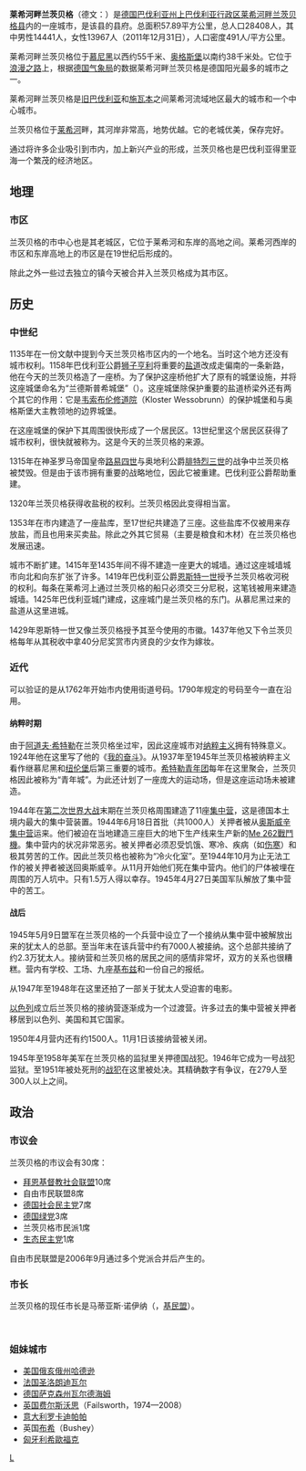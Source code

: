 {{noteTA
|G1=德国地名
|G2=Landkreis
|G3=单位
|1=zh-tw:羅曼蒂克大道; zh-cn:浪漫之路;
}}
{{Infobox settlement
| name                    = 莱希河畔兰茨贝格
| native_name             = Landsberg am Lech
| settlement_type         = 市镇
| image_skyline           = 
| imagesize               = 
| image_alt               = 
| image_caption           = 
| image_flag              = 
| flag_size               = 
| flag_alt                = 
| image_shield            = Wappen Landsberg.svg
| shield_size             = 
| shield_alt              = 
| nickname                = 
| motto                   = 
| pushpin_map             = Germany
| pushpin_label_position  = 
| pushpin_map_alt         = 
| pushpin_map_caption     = 在德国的位置
| latd  = 48.049513 |latm  =  |lats  = |latNS  = N 
| longd =10.877828   |longm = |longs = |longEW = E 
| coordinates_type        = region:ES_type:city
| coordinates_display     = inline,title
| coordinates_footnotes   = 
| subdivision_type        = 国家
| subdivision_name        = 德国
| subdivision_type1       = [[德国行政区划|联邦州]]
| subdivision_name1       = [[巴伐利亚州|巴伐利亚州]]
| subdivision_type2       = [[县_(德国)|县]]
| subdivision_name2       = 莱希河畔兰茨贝格县
| established_title       = 
| established_date        = 
| leader_party            = 
| leader_title            = 市长
| leader_name             = 
| area_footnotes          = 
| area_total_km2          = 57.89
| elevation_footnotes     = 
| elevation_m             = 485-630
| population_footnotes    = 
| population_total        = 28408
| population_as_of        = 2011
| population_density_km2  = auto
| population_demonym      = 
| population_note         = 
| timezone1               = [[欧洲中部时间|CET]]
| utc_offset1             = +1
| timezone1_DST           = [[欧洲中部夏令时间|CEST]]
| utc_offset1_DST         = +2
| postal_code_type        = 邮编
| postal_code             = 86899
| area_code_type          = 区号
| area_code               =  08191
| website                 = www.landsberg.de
| footnotes               = 
}}

'''莱希河畔兰茨贝格'''（德文：{{lang|de|Landsberg am Lech}}）是[[德国|德国]][[巴伐利亚州|巴伐利亚州]][[上巴伐利亚行政区|上巴伐利亚行政区]][[莱希河畔兰茨贝格县|莱希河畔兰茨贝格县]]内的一座城市，是该县的县府。总面积57.89平方公里，总人口28408人，其中男性14441人，女性13967人（2011年12月31日），人口密度491人/平方公里。

莱希河畔兰茨贝格位于[[慕尼黑|慕尼黑]]以西约55千米、[[奥格斯堡|奥格斯堡]]以南约38千米处。它位于[[浪漫之路|浪漫之路]]上，根据[[德国气象局|德国气象局]]的数据莱希河畔兰茨贝格是德国阳光最多的城市之一。

莱希河畔兰茨贝格是[[旧巴伐利亚|旧巴伐利亚]]和[[施瓦本|施瓦本]]之间莱希河流域地区最大的城市和一个中心城市。

兰茨贝格位于[[莱希河|莱希河]]畔，其河岸非常高，地势优越。它的老城优美，保存完好。

通过将许多企业吸引到市内，加上新兴产业的形成，兰茨贝格也是巴伐利亚得里亚海一个繁茂的经济地区。

== 地理 ==
=== 市区 ===
兰茨贝格的市中心也是其老城区，它位于莱希河和东岸的高地之间。莱希河西岸的市区和东岸高地上的市区是在19世纪后形成的。

除此之外一些过去独立的镇今天被合并入兰茨贝格成为其市区。

== 历史 ==
=== 中世纪 ===
1135年在一份文献中提到今天兰茨贝格市区内的一个地名。当时这个地方还没有城市权利。1158年巴伐利亚公爵[[狮子亨利|狮子亨利]]将重要的[[盐道|盐道]]改成走偏南的一条新路，他在今天的兰茨贝格造了一座桥。为了保护这座桥他扩大了原有的城堡设施，并将这座城堡命名为“兰德斯普希城堡”（{{lang|de|Castrum Landespurch}}）。这座城堡除保护重要的盐道桥梁外还有两个其它的作用：它是[[韦索布伦修道院|韦索布伦修道院]]（Kloster Wessobrunn）的保护城堡和与奥格斯堡大主教领地的边界城堡。

在这座城堡的保护下其周围很快形成了一个居民区。13世纪里这个居民区获得了城市权利，很快就被称为{{lang|de|Landesperch}}。这是今天的兰茨贝格的来源。

1315年在神圣罗马帝国皇帝[[路易四世_(神圣罗马帝国)|路易四世]]与奥地利公爵[[腓特烈三世_(奥地利)|腓特烈三世]]的战争中兰茨贝格被焚毁。但是由于该市拥有重要的战略地位，因此它被重建。巴伐利亚公爵帮助重建。

1320年兰茨贝格获得收盐税的权利。兰茨贝格因此变得相当富。

1353年在市内建造了一座盐库，至17世纪共建造了三座。这些盐库不仅被用来存放盐，而且也用来买卖盐。除此之外其它贸易（主要是粮食和木材）在兰茨贝格也发展迅速。

城市不断扩建。1415年至1435年间不得不建造一座更大的城墙。通过这座城墙城市向北和向东扩张了许多。1419年巴伐利亚公爵[[恩斯特一世_(巴伐利亚)|恩斯特一世]]授予兰茨贝格收河税的权利。每条在莱希河上通过兰茨贝格的船只必须交三分尼税，这笔钱被用来建造城墙。1425年巴伐利亚城门建成，这座城门是兰茨贝格的东门。从慕尼黑过来的盐道从这里进城。

1429年恩斯特一世又像兰茨贝格授予其至今使用的市徽。1437年他又下令兰茨贝格每年从其税收中拿40分尼奖赏市内贤良的少女作为嫁妆。

=== 近代 ===
可以验证的是从1762年开始市内使用街道号码。1790年规定的号码至今一直在沿用。

==== 纳粹时期 ====
由于[[阿道夫·希特勒|阿道夫·希特勒]]在兰茨贝格坐过牢，因此这座城市对[[纳粹主义|纳粹主义]]拥有特殊意义。1924年他在这里写了他的《[[我的奋斗|我的奋斗]]》。从1937年至1945年兰茨贝格被纳粹主义看作继慕尼黑和[[纽伦堡|纽伦堡]]后第三重要的城市。[[希特勒青年团|希特勒青年团]]每年在这里聚会，兰茨贝格因此被称为“青年城”。为此还计划了一座庞大的运动场，但是这座运动场未被建造。

1944年在[[第二次世界大战|第二次世界大战]]末期在兰茨贝格周围建造了11座[[集中营|集中营]]，这是德国本土境内最大的集中营装置。1944年6月18日首批（共1000人）关押者被从[[奥斯威辛集中营|奥斯威辛集中营]]运来。他们被迫在当地建造三座巨大的地下生产线来生产新的[[Me_262戰鬥機|Me 262戰鬥機]]。集中营内的状况非常恶劣。被关押者必须忍受饥饿、寒冷、疾病（如[[伤寒|伤寒]]）和极其劳苦的工作。因此兰茨贝格也被称为“冷火化室”。至1944年10月为止无法工作的被关押者被送回奥斯威辛。从11月开始他们死在集中营内。他们的尸体被埋在周围的万人坑中。只有1.5万人得以幸存。1945年4月27日美国军队解放了集中营中的苦工。

==== 战后 ====
1945年5月9日盟军在兰茨贝格的一个兵营中设立了一个接纳从集中营中被解放出来的犹太人的总部。至当年末在该兵营中约有7000人被接纳。这个总部共接纳了约2.3万犹太人。接纳营和兰茨贝格的居民之间的感情非常坏，双方的关系也很糟糕。营内有学校、工场、九座[[基布兹|基布兹]]和一份自己的报纸。

从1947年至1948年在这里还拍了一部关于犹太人受迫害的电影。

[[以色列|以色列]]成立后兰茨贝格的接纳营逐渐成为一个过渡营。许多过去的集中营被关押者移居到以色列、美国和其它国家。

1950年4月营内还有约1500人。11月1日该接纳营被关闭。

1945年至1958年美军在兰茨贝格的监狱里关押德国战犯。1946年它成为一号战犯监狱。至1951年被处死刑的[[战犯|战犯]]在这里被处决。其精确数字有争议，在279人至300人以上之间。

== 政治 ==
=== 市议会 ===
兰茨贝格的市议会有30席：
* [[拜恩基督教社会联盟|拜恩基督教社会联盟]]10席
* 自由市民联盟8席
* [[德国社会民主党|德国社会民主党]]7席
* [[德国绿党|德国绿党]]3席
* 兰茨贝格市民派1席
* [[生态民主党|生态民主党]]1席

自由市民联盟是2006年9月通过多个党派合并后产生的。

=== 市长 ===
兰茨贝格的现任市长是马蒂亚斯·诺伊纳（{{lang|de|Mathias Neuner}}，[[基督教民主联盟|基民盟]]）。

<br />

=== 姐妹城市 ===
* [[美国|美国]][[俄亥俄州|俄亥俄州]][[哈德逊_(俄亥俄州)|哈德逊]]
* [[法国|法国]][[圣洛朗迪瓦尔|圣洛朗迪瓦尔]]
* [[德国|德国]][[萨克森州|萨克森州]][[瓦尔德海姆|瓦尔德海姆]]
* [[英国|英国]][[费尔斯沃思|费尔斯沃思]]（Failsworth，1974—2008）
* [[意大利|意大利]][[罗卡迪帕帕|罗卡迪帕帕]]
* 英国[[布希_(英国)|布希]]（Bushey）
* [[匈牙利|匈牙利]][[希歐福克|希歐福克]]


<!--
== Kultur und Sehenswürdigkeiten ==
=== Bauwerke ===
[[Bild:Schmalzturmblick.jpg|thumb]]
[[Bild:Landsberg_Befestigung_4.jpg|thumb]]
[[Bild:Malteser_Kirche.jpg|thumb]]
* Das 36 m hohe [[Bayertor|Bayertor]] aus dem Jahr 1425 mit Aussichtsplattform
* [[Altes_Rathaus_(Landsberg_am_Lech)|Altes Rathaus]] (1719) von [[Dominikus_Zimmermann|Dominikus Zimmermann]] und [[Hauptplatz_(Landsberg_am_Lech)|Hauptplatz]] mit [[Marienbrunnen_(Landsberg_am_Lech)|Marienbrunnen]] (1783)
* [[Schmalzturm_(Landsberg_am_Lech)|Schmalzturm]] mit bunten Dachziegeln (13.Jhdt)
* Die [[Alte_Bergstraße|Alte Bergstraße]] (Verbindung vom Bayertor zum Hauptplatz)
* [[Mutterturm|Mutterturm]], (1884) errichtet von [[Hubert_von_Herkomer|Hubert von Herkomer]] zu Ehren seiner Mutter
* [[Karolinenwehr|Karolinenwehr]]/Lechwehr (3-stufig)
* [[Hexenviertel|Hexenviertel]], Künstlerviertel mit alten Holzbalkonen
* Schlossberg mit Schloss und schönem Blick über die Altstadt (Innenstadt)
* [[Filialkirche_St._Johannes_am_Vorderanger|Filialkirche St. Johannes am Vorderanger]]
* Ehem. [[Arkadenhof_des_Jesuitenkollegs|Arkadenhof des Jesuitenkollegs]] (1576-1609)
* Das Stadtviertel „Klösterl“ mit [[Nonnenturm_(Landsberg_am_Lech)|Nonnenturm]] (14.Jhdt)
* [[Landsberger_Jungfernsprung|Landsberger Jungfernsprung]] (1. Hälfte 14. Jhdt) mit Aussichtsplattform
* [[Dachlturm|Dachlturm]] auch Dohlenturm (2. Hälfte 15.Jhdt)
* [[Färbertor|Färbertor]] (1458) am Mühlbach, einstiger Wehrturm 
* [[Bäckertor|Bäckertor]] (15.Jhdt) am Roßmarkt
* [[Hexenturm|Hexenturm]] (15.Jhdt) mit gleichnamigem Restaurant
* [[Pulverturm|Pulverturm]] (15.Jhdt), heute Quartier der Landsberger Bergwacht
* [[Sandauer_Tor|Sandauer Tor]] (1630) neben dem [[Staffinger_Hof|Staffinger Hof]], ehem. städtische Färberei (1500)
* [[Landsberger_Salzstadl|Landsberger Salzstadl]], ehem. Salzlager (14.Jhdt)
* Alter Friedhof, mit denkmalgeschützten Grabmälern und Friedhofskirche (1596-98)
* [[Bahnhof_Landsberg|Bahnhof Landsberg]] erbaut 1872, jetzt erster privatisierter Bahnhof Deutschlands (2005)
* [[Justizvollzugsanstalt_Landsberg|Justizvollzugsanstalt Landsberg]] (1904-08), Landsberg-[[Spötting|Spötting]] mit [[Spöttinger_Friedhof|Spöttinger Friedhof]]
* [[Schloss_Pöring|Schloss Pöring]] (16.Jhdt) des [[Karl_Freiherr_von_Leoprechting|Karl Freiherr von Leoprechting]] mit Schlosskirche, Landsberg-Pitzling
* [[Sandauer_Wehrturm|Sandauer Wehrturm]] (14.Jhdt) mit Blick zum [[Stoffersberg|Stoffersberg]], Landsberg-Sandau

''siehe auch:'' [[Stadtbefestigung_Landsberg_am_Lech|Stadtbefestigung Landsberg am Lech]]

=== Gedenkstätten ===
* [[Europäische_Holocaustgedenkstätte|Europäische Holocaustgedenkstätte]] in freier Trägerschaft der [[Bürgervereinigung_Landsberg_im_20._Jahrhundert|Bürgervereinigung Landsberg im 20. Jahrhundert]]
* [[Todesmarsch-Denkmal|Todesmarsch-Denkmal]], Relief an der Neuen Bergstraße zur Erinnerung an den Leidensweg der KZ-Häftlinge.
* KZ-Friedhof des Lagers Kaufering I im Gewerbegebiet Landsberg

=== Kirchen und Kapellen ===

* '''In der Kernstadt:'''

* [[Stadtpfarrkirche_Mariä_Himmelfahrt_(Landsberg_am_Lech)|Stadtpfarrkirche Mariä Himmelfahrt]] (1458–1708) mit der barocken Kreuzwegkrippe von [[Lorenz_Luidl|Lorenz Luidl]]
* Marienkapelle im Obergeschoss des Südportals in der Stadtpfarrkirche Mariä Himmelfahrt (1605)
* [[Johanniskirche_(Landsberg_am_Lech)|Johanniskirche]], errichtet von [[Dominikus_Zimmermann|Dominikus Zimmermann]] (1750–52)
* [[Heilig-Kreuz-Kirche_(Landsberg_am_Lech)|Hl. Kreuz-Kirche]], auch Malteserkirche genannt, Weihe 1754
* Ignatiuskapelle im Chor-Obergeschoss der Heilig-Kreuz-Kirche (dort fand die erste Messe von [[Rupert_Mayer|Pater Rupert Mayer]] nach der Verwundung im [[Erster_Weltkrieg|Ersten Weltkrieg]] statt)
* [[Stadtpfarrkirche_zu_den_Heiligen_Engeln_(Landsberg_am_Lech)|Stadtpfarrkirche zu den Heiligen Engeln]] (1967)
* Filialkirche St. Katharina in der Katharinenvorstadt (1890–92)
* Ehemalige Leprosenkapelle mit historischem Friedhof und kleinem [[Ossuarium|Ossuarium]] (Gebeinhaus) in der Katharinenvorstadt (1458)
* Friedhofskirche Zur Heiligen Dreifaltigkeit im alten, denkmalgeschützten Stadtfriedhof (1596–98)
* Friedhofskirche St. Ulrich in Landsberg-Spötting (1765)
* Klosterkirche der Ursulinen (1754)
* Brunnenkirchlein am Hofgraben (1756)
* Altöttinger Kapelle am Waldfriedhof (1857)
* Christuskirche, evang. (1913–14)
* Neuapostolische Kirche (1970)
* St. Christina Kapelle (1991)

* '''In den Stadtteilen:'''

* Ehemalige Klosterkirche des [[Kloster_Sandau|Kloster Sandau]], St. Benedikt, älteste Kirche des Landkreises (8. Jhdt–1720)
* Schlosskirche Pöring, Maria von der Versöhnung v. Dominikus Zimmermann, [[Pitzling_(Lech)|Pitzling]] (1764-66)
* Pfarrkirche St.Johann Baptist, Landsberg-Pitzling (1435)
* Pfarrkirche St. Michael, Landsberg-[[Erpfting|Erpfting]]
* Maria-Eich-Kapelle, Landsberg-[[Erpfting|Erpfting]] (1696)
* Filialkirche Mariä Himmelfahrt, Landsberg-[[Reisch|Reisch]] (1730)
* Filialkirche St. Stephanus, Landsberg-[[Ellighofen|Ellighofen]]
* Feldkapelle St.Rasso (1690), Landsberg-Ellighofen
* Feldkapelle Zur schmerzhaften Muttergottes (1760), Landsberg-Ellighofen

=== Theater und Theatergruppen ===
* [[Landsberger_Stadttheater|Landsberger Stadttheater]] eines der ältesten bespielten Bürgertheater Bayerns, erbaut 1878

=== Museen ===
* [[Stadtmuseum_(Landsberg_am_Lech)|Stadtmuseum]], erbaut 1693
* Historische Säulenhalle am Stadttheater (wechselnde Ausstellungen)
* Herkomer Museum im [[Mutterturm|Mutterturm]]
* [[Historisches_Schuhmuseum_Pflanz|Historisches Schuhmuseum Pflanz]]
* Feuerwehrmuseum Landsberg am Lech

== Freizeit ==
* Inselbad, beheiztes Freibad mit Lechstrand auf einer Insel
* Lechtalbad mit Hallenbad und Wasserrutschen, Landsberg/Kaufering
* Lechpark Pössinger Au, Ausflugsziel mit Wildpark
* Kneipp-Bad im Lechpark
* Olympia-Kino Landsberg
* Stadtbücherei Landsberg
* Oberer Lechtstausee, Baden und Wassersport, Landsberg-Pitzling
* Radwandernetz mit über 300 km Radwanderwegen bis zum [[Ammersee|Ammersee]]

=== Medien ===
*[[Landsberger_Tagblatt|Landsberger Tagblatt]], Tageszeitung
*[[Kreisbote|Kreisbote]] Landsberg, wöchentliches Lokalblatt
*[[Extra|Extra]] Landsberg, wöchentliches Lokalblatt
*Landsberger Monatszeitung, monatliche Lokalzeitung
*[[Radio_Lechtal|Radio Lechtal]], regionales Webradio

=== Feste und Veranstaltungen ===

[[Bild:Ruethenfest.JPG|thumb]]
[[Bild:Herkomerkonkurrenz.jpg|thumb]]

* [[Ruethenfest|Ruethenfest]], mittelalterliches Kinderfest (alle vier Jahre)
* [[Stadtfest_(Landsberg_am_Lech)|Stadtfest]] am Hauptplatz (jährlich)
* [[Belagerungsfest_(Landsberg_am_Lech)|Belagerungsfest]] am Bayertor (jährlich)
* [[D´Landsberger_Wies´n|D´Landsberger Wies´n]], Volksfest auf der [[Waitzinger_Bräu|Waitzinger Wiese]] (jährlich)
* [[Herkomer-Konkurrenz|Herkomer-Konkurrenz]], die älteste Tourenwagen-Rallye der Welt mit Oldtimern (jährlich)
* [[Süddeutscher_Töpfermarkt|Süddeutscher Töpfermarkt]] (jährlich)
* [[Landsberger_Christkindlmarkt|Landsberger Christkindlmarkt]] (jährlich)
* [[Landsberger_Kunstnacht|Landsberger Kunstnacht]], in der gesamten Altstadt (jährlich)
* [[Landsberg-Ammersee-Messe|Landsberg-Ammersee-Messe]], Handwerk- und Gewerbe-Schau (jährlich)
*  Landsberger Sommermusiken (jährlich)
* [[Landsberger_Orgelsommer|Landsberger Orgelsommer]] (jährlich)
*  Open Air Kino in romantischer Altstadtkulisse auf dem Roßmarkt (jährlich)
*  Landsberger Kreuzmarkt (jährlich)
* [[Landsberger_Wochenmarkt|Landsberger Wochenmarkt]] (wöchentlich je Mittwoch und Samstag)
*  Landsberger Bauernmarkt (wöchentlich)
*  [[Landsberger_Stadtmarkt|Landsberger Stadtmarkt]], "Zeder-Markt" in der Zederpassage (täglich außer Sonntag)
*  Landsberger Veitsmarkt mit verkaufsoffenem Sonntag (jährlich)
*  Johannisfeuer am Lechstrand mit Fest (jährlich)
*  Lechschall Festival im Jugendzentrum Landsberg (jährlich)

=== Parks ===
* [[Wildpark_(Landsberg_am_Lech)|Wildpark]] in der Pössinger Au
* Park am [[Mutterturm|Mutterturm]]
* [[Englischer_Garten_(Landsberg_am_Lech)|Englischer Garten]] am Westufer des Lechs oberhalb des Lechwehrs
* Lunapark an der Lechstraße

=== Kulinarische Spezialitäten ===
* Schokoladen, hergestellt nach den historischen, landsberger Rezepturen
* Der Landsberger Ring ist eine Wurst aus Rind- und Schweinefleisch sowie Kartoffeln und wird auf Sauerkraut serviert 
* Eine örtliche Chocolaterie stellt Schokolade in runder Form her
* Der Landsberger Rat ist ein süßer Kräuterlikör nach mittelalterlichem Rezept

=== Sportvereine ===
* [[EV_Landsberg_2000|EV Landsberg 2000]]
* [[TSV_Landsberg|TSV Landsberg]]

== Wirtschaft und Infrastruktur ==
=== Ansässige Unternehmen ===
* Veit Group, Bügeltechnik 
* IWL-Werkstätten, [[Isar-Würm-Lech-Werkstätten|Isar-Würm-Lech-Werkstätten]] GmbH
* [[Rational_AG|Rational AG]], Großküchentechnik
* [[ADAC|ADAC]] Technikzentrum und Servicezentrale „Gelbe Engel“ Süddeutschland 
* Schwenk Unternehmensgruppe KG
* [[Vion_N.V.|LUTZ Fleischwaren AG]]
* verlag moderne industrie AG, Mediengruppe [[Süddeutscher_Verlag|Süddeutscher Verlag]]
* [[E.ON|E.ON]] Wasserkraft AG
* iwis Ketten, Fabrik des Jahres 2005
* Walter Dittel GmbH, Luftfahrtelektronik und Werkzeugmaschinen
* [[Pöttinger_Landtechnik|Pöttinger GmbH]], Landmaschinentechnik (ehemals [[Bayerische_Pflugfabrik|Bayerische Pflugfabrik]])
* [[Klausner-Gruppe|Klausner Holz Bayern GmbH]]
* [[Webasto|Webasto Solar GmbH]]
* [[GO_IN_GmbH|GO IN GmbH]], Designhaus für Gastronomieeinrichtungen, Unternehmenszentrale
* [[Continental_ISAD_Electronic_Systems_GmbH_&_Co._oHG|Continental ISAD Electronic Systems GmbH & Co. oHG]], Entwicklung und Produktion von Hybridantrieben
*  Hermann Assner GmbH & Co, Bauunternehmung, Fertigteilwerk Landsberg
* [[3M|3M ESPE AG]], Dentalbedarf und Zahntechnische Geräte
* [[Accor|Accor Hotel-Group]], Hotel Mercure
*  PraktikHaus Bausysteme GmbH & Co. KG, Hausbau
*  Goldina Loy GmbH + Co KG, Bänderproduktion
*  Freizeit-Verlag Landsberg GmbH
*  ESKIMO Kunststoffteile GmbH
*  Loom Flechtmöbel GmbH (Lusty's Lloyd Loom), Zentrale Landsberg

=== Verkehr ===
* Bahnhof Landsberg erbaut 1872, 2005 erster privatisierter Bahnhof Deutschlands und "Bahnhof des Jahres 2007"
* ZOB Landsberg, Zentraler Omnibusbahnhof
* BAB A 96 München–Lindau
* B17 (neu) Augsburg-Landsberg am Lech/West (ab 2009 mit größtem Verteilerkreisel Deutschlands in Betrieb)
* B17 ''Romantische Straße'' Landsberg-Füssen-Reutte (Tirol)
* Bahnstrecke [[Lechfeldbahn|Lechfeldbahn]] Augsburg-Landsberg
* Bahnstrecke München-Kaufering-Landsberg

=== Behörden ===
* [[Bundesamt_für_die_Anerkennung_ausländischer_Flüchtlinge|Bundesamt für die Anerkennung ausländischer Flüchtlinge]] Außenstelle Landsberg am Lech
* [[Bundesanstalt_Technisches_Hilfswerk|Bundesanstalt Technisches Hilfswerk]], Ortsverband Landsberg am Lech
* [[Bundesvermögensamt|Bundesvermögensamt]] München Außenstelle Landsberg am Lech
* [[Justizvollzugsanstalt_Landsberg|Justizvollzugsanstalt]] des [[Freistaat|Freistaat]]es [[Bayern|Bayern]]
* Amtsgericht Landsberg am Lech
* [[Stadtverwaltung_Landsberg_am_Lech|Stadtverwaltung Landsberg am Lech]]
* Landratsamt Landsberg am Lech
* Finanzamt Landsberg am Lech
* Arbeitsamtdienststelle Landsberg am Lech
* Staatliches Hochbauamt Landsberg am Lech
* Gesundheitsamt Landsberg am Lech
* Vermessungsamt Landsberg/Starnberg
* Forstamt Landsberg am Lech
* [[Welfenkaserne|Welfenkaserne]] der [[Bundeswehr|Bundeswehr]] mit [[Luftwaffeninstandhaltungsgruppe_13|Luftwaffeninstandhaltungsgruppe 13]], [[Programmierzentrum_der_Luftwaffe_fliegende_Waffensysteme|Programmierzentrum der Luftwaffe fliegende Waffensysteme]]

=== Kliniken ===
* Klinikum Landsberg am Lech
* Psychiatrische Klinik des Bezirks Oberbayern am Klinikum Landsberg

=== Schulen ===
==== Berufsbildende Schulen ====
* [[Agrarbildungzentrum|Agrarbildungzentrum]] des Bezirks [[Oberbayern|Oberbayern]] Landsberg am Lech
* Staatliche [[Berufsschule|Berufsschule]] Landsberg am Lech
* Imkerschule des Bezirks Oberbayern mit Bienenlehrzentrum und Lehrimkerei
* Berufsfachschule für Krankenpflege

==== Weiterführende Schulen ====
* Dominikus-Zimmermann-Gymnasium
* Fachoberschule FOS
* Freie [[Waldorfschule|Waldorfschule]]
* [[Ignaz-Kögler-Gymnasium|Ignaz-Kögler-Gymnasium]]
* Johann-Winklhofer Realschule
* [[Montessori|Montessori]]-Schule

==== Fachschulen ====
* SFZ Sonderschule Landsberg am Lech

== Persönlichkeiten ==
=== Ehrenbürger ===
''siehe Hauptartikel: [[Liste_der_Ehrenbürger_von_Landsberg_am_Lech|Liste der Ehrenbürger von Landsberg am Lech]]''

=== Söhne und Töchter der Stadt ===
* [[Nikolaus_Mangold|Nikolaus Mangold]] - war ein Landsberger [[Goldschmied|Goldschmied]] aus dem 15. Jahrhundert. In der Katharinenvorstadt trägt die Nikolaus-Mangold-Straße seinen Namen.
* [[Hubert_von_Herkomer|Sir Hubert von Herkomer]] - * 26. Mai 1849 in Waal bei Landsberg am Lech, † 31. März 1914 in [[Budleigh-Salterton|Budleigh-Salterton]], Devonshire, England, war ein englischer Maler, Bildhauer, Musiker und Schriftsteller; außerdem gilt er als der Wegbereiter des [[Automobilsport|Automobilsport]]s in Deutschland und ließ den Mutterturm erbauen.
* [[Alois_Wolfmüller|Alois Wolfmüller]] - * 24. April 1864 in Landsberg am Lech, † 3. Oktober 1948 in [[Oberstdorf|Oberstdorf]], Erfinder und Flugtechniker. Nach ihm ist der ''Wolfmüllerweg'' in Landsberg benannt, der von der ''Neuen Bergstraße'' zum ''Krachenberg'' führt.
* [[Adam_Vogt|Adam Vogt]] - * ~1570 in Stoffen bei Landsberg am Lech, Kunsttöpfer und Hafner schuf im 17. Jahrhundert die berühmten beiden Prunköfen in den östlichen Fürstenzimmern des Rathauses von [[Augsburg|Augsburg]].
* [[Heinrich_Mayr|Heinrich Mayr]] - * 29. Oktober 1854 in Landsberg am Lech [1]; † 24. Januar 1911 in [[München|München]], Forstwissenschaftler und Botaniker. 
* [[Wilhelm_Ritter_von_Leeb|Wilhelm Ritter von Leeb]] -* 5. September 1876 in Landsberg am Lech, † 29. April 1956 in [[Hohenschwangau|Hohenschwangau]]), deutscher [[Generalfeldmarschall|Generalfeldmarschall]] im [[Zweiter_Weltkrieg|Zweiten Weltkrieg]]. In Landsberg war nach ihm die mittlerweile geschlossene [[Ritter-von-Leeb-Kaserne|Ritter-von-Leeb-Kaserne]] benannt.
* [[Ignaz_Kögler|Ignaz Kögler]] - * 11. Mai 1680 in Landsberg am Lech, † 30. März 1746 in [[Peking|Peking]], Jesuit und Mathematiker.  Nach ihm wurde das ''[[Ignaz-Kögler-Gymnasium|Ignaz-Kögler-Gymnasium]]'' benannt.
* [[Dominikus_Zimmermann|Dominikus Zimmermann]] - * 30. Juni 1685 bei Wessobrunn; † 16. November 1766 in Wies bei Steingaden, bayerischer Baumeister des Rokoko und von 1748 bis 1753 Bürgermeister der Stadt. Nach ihm wurde das ''[[Dominikus-Zimmermann-Gymnasium|Dominikus-Zimmermann-Gymnasium]]'' benannt.
* [[Erwin_Neher|Erwin Neher]] - * 20. März 1944 in Landsberg am Lech, Chemiker und Träger des  [[Nobelpreis_für_Physiologie_oder_Medizin|Nobelpreis für Physiologie oder Medizin]] 
* [[Antje_Pieper|Antje Pieper]] - * 30. Januar 1969 in Landsberg am Lech, Fernsehmoderatorin
* [[Luise_Rinser|Luise Rinser]] - * 30. April 1911 in Landsberg am Lech/ Pitzling, Schriftstellerin und Pädagogin
* [[Lorenz_Luidl|Lorenz Luidl]] - * 1645 in Landsberg am Lech, † 1719, Bildhauer und Holzschnitzer u.a. der berühmten barocken, 200 Figuren umfassenden und heute noch existierenden [[Luidl-Krippe|Luidl-Krippe]] in der Pfarrkirche Maria Himmelfahrt und Apostelfiguren in der Wallfahrtskirche [[Maria_Birnbaum|Maria Birnbaum]] bei [[Aichach|Aichach]].
* [[Johann_Luidl|Johann Luidl]] - * 1685 in Landsberg am Lech, † 1765, als Sohn von Lorenz Luidl übernahm er dessen Werkstatt und wurde ein ebenso angesehener, bayernweit tätiger Bildhauer.
* [[Stephan_Luidl|Stephan Luidl]] * 1684 in Landsberg am Lech, † 1736 in [[Dillingen_a.d.Donau|Dillingen a.d.Donau]], bekannter Bildhauer und ebenso Sohn von Lorenz Luidl, Werke u.a. in der St. Wolfgang Kapelle in Dillingen a.d. Donau
* [[Gerhard_Marquard|Gerhard Marquard]] - * 1963 in Landsberg am Lech, Maler
* [[Johann_Mutter|Johann Mutter]] - * 1902 in Landsberg am Lech, † 1974 in Landsberg am Lech war Maler und Fotograf. Er fotografierte heimlich von seinem Atelier aus u. a. den Leidenszug der KZ- Häftlinge über Landsberg am Lech ins [[KZ_Dachau|KZ Dachau]].
* [[Hans_Kistler|Hans Kistler]] -* ~ 1400 in Landsberg am Lech, war ein bekannter Goldschmied seiner Zeit . Sein berühmtestes Werk ist die aus 1448 stammende Monstranz des [[Kloster_Tegernsee|Klosters Tegernsee]] (Landkreis Miesbach) als dessen einziger erhaltener Kirchenschatz. Im Stadtteil Pössing/Landsberg am Lech-Ost, trägt eine Straße den Namen Hans Kistlers.
* [[Heiner_Rankl|Heiner Rankl]] - Multimillionär und Begründer der [[Etienne_Aigner_AG|Etienne Aigner AG]], heute Gesellschafter von Lorenz & Rankl Fahrzeugbau GmbH & Co KG in [[Wolfratshausen|Wolfratshausen]], südlich von [[München|München]].
*[[Johann_Baptist_Anwander|Johann Baptist Anwander]] - * ~ 1750 in Landsberg am Lech, † ~ 1800 in [[Augsburg|Augsburg]], Künstler und Rokokomaler ( u.a. Deckenfresko Klosterkirche [[Obermedlingen|Obermedlingen]] und Gemälde „Der liebeskranke Antiochus“)
*[[Friedrich_Anton_Anwander|Friedrich Anton Anwander]] - * in Landsberg am Lech, Rokokokünstler, z.B. Kanzel der Wallfahrtskirche [[Maria_Brünnlein|Maria Brünnlein]] in [[Wemding|Wemding]].
*[[Heinz_Hoenig|Heinz Hoenig]] - * 24. September 1951 in Landsberg am Lech, Schauspieler
*[[Robert_Lohr|Robert Lohr]] - * 1967 in Landsberg am Lech, Schauspieler
*[[Steffen_Weinert|Steffen Weinert]] - * 28.09.1975 in Landsberg am Lech, Filmregisseur, u.a. „Der Aufreisser“
*[[Siegfried_Rauch|Siegfried Rauch]] - * 2. April 1932 in Landsberg am Lech, Schauspieler, u.a. „Traumschiff“
*[[Gert_Ledig|Gert Ledig]] - † 01.06.1999 in Landsberg am Lech, deutscher Schriftsteller, u.a. „Die Stalinorgel“

== Besonderheit ==
Trotz der damaligen, zentralen Bedeutung der Stadt im Nationalsozialismus und der militärischen Einrichtungen die sich in der Nähe (seit 1935 u.a. der [[Fliegerhorst_Penzing|Fliegerhorst Penzing]]) oder innerhalb des Stadtgebietes befundenen haben (z.B. [[Saarburgkaserne|Saarburgkaserne]]) wurde Landsberg am Lech als eine der wenigen Kreisstädte in Deutschland von den alliierten Luftangriffen wie durch ein Wunder gänzlich verschont. 

Nach Aussagen von Zeitzeugen verlor im April 1944 lediglich ein Kampfflugzeug, welches zum Angriff nach München unterwegs war, einen kleineren Sprengkörper der ein mittelalterliches Haus am heutigen Georg-Hellmair-Platz traf und zerstörte. Dieses Haus mit der Nummer 169, in dem heute ein Café untergebracht ist, wurde erst zu Beginn der 80iger Jahre unter Kriterien des Denkmalschutzes wieder aufgebaut.

== Siehe auch ==
* [[Lechrainer_Dialekt|Lechrainer Dialekt]]

== Literatur ==
* Bernhard Müller-Hahl: ''Heimatbuch Stadt- und Landkreis Landsberg a. Lech''
* Bernhard Müller-Hahl: ''Landsberg a. Lech – Sagen und Legenden zwischen Lech und Ammersee''
* Anton Lichtenstern: ''Landsberg am Lech – Altstadt im Wandel – Fotos von 1863–2005''
* Johannes Skudlik: ''Die Schmid-Orgel des Stadtpfarrkirche Mariae Himmelfahrt (Landsberg/Lech)''
* Martin Siepmann, Brigitta Siepmann: ''Im Landkreis Landsberg am Lech''
* Angelika Eder: ''Flüchtige Heimat. Jüdische Displaced Persons in Landsberg am Lech 1945-1950.'' München, Stadtarchiv München, 1998, 385 S., [http://www.fritz-bauer-institut.de/rezensionen/nl16/giere.htm Rezension bei F.-Bauer-Institut, J. Giere, 1999]
* Sigfrid Hofmann: ''Landsberg am Lech''
* Hermann Engl: ''Landsberg am Lech''
* Henryk Skudlik: ''Landsberg am Lech, eine kleine Stadt, durch Zufall wichtig''
* Walter Drexl: ''Landsberg, liebenswerte Stadt am Lech'' ISBN 3-920216-57-1
* Franz Xaver Rößle ''Zwischen Rathaus und Schmalzturm''
* Bürgervereinigung Landsberg im 20. Jahrhundert: ''Von Hitlers Festungshaft zum Kriegsverbrecher-Gefängnis N° 1: Die Landsberger Haftanstalt im Spiegel der Geschichte'' ISBN 3-9803775-0-4
* Bürgervereinigung Landsberg im 20. Jahrhundert: ''Todesmarsch und Befreiung - Landsberg im April 1945: Das Ende des Holocaust in Bayern'' ISBN 3-9803775-1-2
* Bürgervereinigung Landsberg im 20. Jahrhundert: ''Der nationalsozialistische Wallfahrtsort“ Landsberg: 1933 - 1937: Die „Hitlerstadt“ wird zur „Stadt der Jugend“'' ISBN 3-9803775-2-0
* Bürgervereinigung Landsberg im 20. Jahrhundert:''Das KZ-Kommando Kaufering 1944/45: Die Vernichtung der Juden im Rüstungsprojekt „Ringeltaube“'' ISBN 3-9803775-3-9
* Bürgervereinigung Landsberg im 20. Jahrhundert: ''Das SS-Arbeitslager Landsberg 1944/45: Französische Widerstandskämpfer im deutschen KZ '' ISBN 3-9803775-4-7
* Bürgervereinigung Landsberg im 20. Jahrhundert: ''Landsberg 1945 - 1950: Der jüdische Neubeginn nach der Shoa - Vom DP-Lager Landsberg ging die Zukunft aus ''ISBN 3-9803775-5-5

== Weblinks ==
* {{HdBG GKZ|09181130}}
* [http://www.stadtinfo-landsberg.de Stadtinfo mit Stadtplan und Luftbild]
* [http://www.radio-lechtal.de/cms/website.php Webradio Lechtal]	
* [http://dmoz.org/World/Deutsch/Regional/Europa/Deutschland/Bayern/Landkreise/Landsberg_am_Lech/St%c3%a4dte_und_Gemeinden/Landsberg_am_Lech/ Weitere Weblinks zu Landsberg im OpenDirectory]
* [http://www.buergervereinigung-landsberg.de/stadt/wallfahrtsort.htm Artikel: Landsberg wird zum Wallfahrtsort des Nationalsozialismus – Die Lechstadt vermarktet „ihre“ Hitlerzelle]
* [http://www.buergervereinigung-landsberg.de/presse/buergervereinigung/chronik.htm Bürgervereinigung Landsberg im 20. Jahrhundert]
*[http://www.spuren-landsberg.de Geschichte Landsbergs im Dritten Reich ]
* [http://www.forum-landsberg.de www.Forum-Landsberg.de - Ein privat betriebenes Forum für die Einwohner der großen Kreisstadt und des Landkreises Landsberg am Lech]
* [http://www.buergervereinigung-landsberg.de Europäische Holocaustgedenkstätte ])
* [http://www.buergervereinigung-landsberg.de/umganggeschichte/umgang-geschichte.htm Umgang mit der Geschichte am Beispiel Landsberg am Lech: Aufarbeitung – Verdrängung - Diffamierung])
{{NaviBlock
|Navigationsleiste Städte und Gemeinden im Landkreis Landsberg am Lech
|Navigationsleiste Gemeindeteile Landsberg am Lech
}}
-->

{{Authority control}}
[[Category:巴伐利亚州市镇|L]]